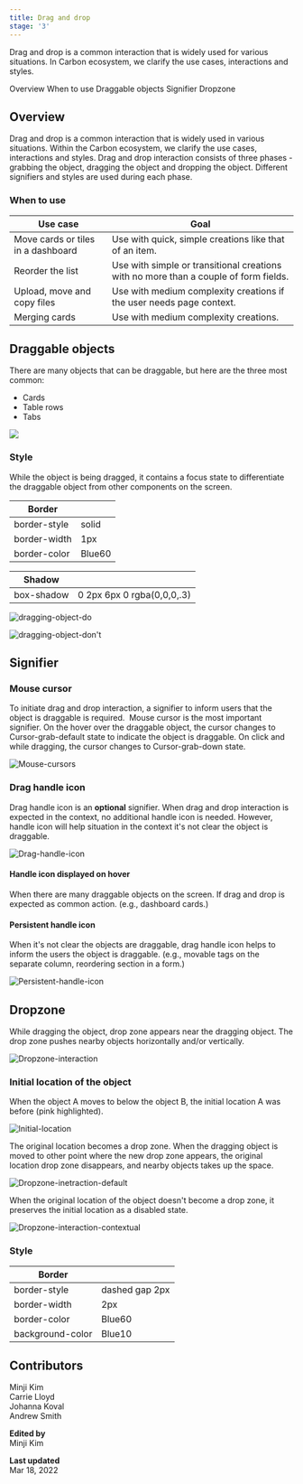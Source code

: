 ```yaml
---
title: Drag and drop
stage: '3'
---
```


<PageDescription>

Drag and drop is a common interaction that is widely used for various situations. In Carbon ecosystem, we clarify the use cases, interactions and styles. 

</PageDescription>


<AnchorLinks>
    <AnchorLink>Overview</AnchorLink>
    <AnchorLink>When to use</AnchorLink>
    <AnchorLink>Draggable objects</AnchorLink>
    <AnchorLink>Signifier</AnchorLink>
    <AnchorLink>Dropzone</AnchorLink>
</AnchorLinks>

## Overview
Drag and drop is a common interaction that is widely used in various situations. Within the Carbon ecosystem, we clarify the use cases, interactions and styles. Drag and drop interaction consists of three phases - grabbing the object, dragging the object and dropping the object. Different signifiers and styles are used during each phase. 

### When to use

| Use case                             | Goal                                                                                 |
| ------------------------------------ | ------------------------------------------------------------------------------------ | 
| Move cards or tiles in a dashboard   | Use with quick, simple creations like that of an item.                               |
| Reorder the list                     | Use with simple or transitional creations with no more than a couple of form fields. | 
| Upload, move and copy files          | Use with medium complexity creations if the user needs page context.                 | 
| Merging cards                        | Use with medium complexity creations.                                                |  


## Draggable objects
There are many objects that can be draggable, but here are the three most common: 
- Cards
- Table rows
- Tabs

<p float="left">
    <img src="images/draggable-objects-4.png" />
</p>


### Style
While the object is being dragged, it contains a focus state to differentiate the draggable object from other components on the screen. 

| Border                           |                                                  |
| -------------------------------- | ------------------------------------------------ | 
| border-style                     | solid                                            |
| border-width                     | 1px                                              |
| border-color                     | Blue60                                           |

| Shadow                           |                                                  |
| -------------------------------- | ------------------------------------------------ | 
| box-shadow                       | 0 2px 6px 0 rgba(0,0,0,.3)                       |

<Row>
<Column colMd={4} colLg={4} noGutterSm>

<DoDontExample type="do" caption="No transparency adjusted while dragging the object. ">

![dragging-object-do](images/dragging-object-do.png)

</DoDontExample>

</Column>
<Column colMd={4} colLg={4} noGutterSm>

<DoDontExample type="dont" caption="Do not adjust transparency of the object while dragging.">

![dragging-object-don't](images/dragging-object-dont.png)

</DoDontExample>

</Column>
</Row>

## Signifier

### Mouse cursor

To initiate drag and drop interaction, a signifier to inform users that the object is draggable is required. 
Mouse cursor is the most important signifier. On the hover over the draggable object, the cursor changes to Cursor-grab-default state to indicate the object is draggable. On click and while dragging, the cursor changes to Cursor-grab-down state. 

![Mouse-cursors](images/signifier-mouse-cursors.png)

### Drag handle icon

Drag handle icon is an **optional** signifier. When drag and drop interaction is expected in the context, no additional handle icon is needed. However, handle icon will help situation in the context it's not clear the object is draggable.

![Drag-handle-icon](images/signifier-drag-handle.png)


#### Handle icon displayed on hover

When there are many draggable objects on the screen. If drag and drop is expected as common action. (e.g., dashboard cards.)

#### Persistent handle icon

When it's not clear the objects are draggable, drag handle icon helps to inform the users the object is draggable. (e.g., movable tags on the separate column, reordering section in a form.) 

![Persistent-handle-icon](images/persistent-handle-icon-example.gif)

## Dropzone

While dragging the object, drop zone appears near the dragging object. The drop zone pushes nearby objects horizontally and/or vertically. 

![Dropzone-interaction](images/dropzone-interaction.gif)

### Initial location of the object 

When the object A moves to below the object B, the initial location A was before (pink highlighted). 

![Initial-location](images/initial-location.png)

The original location becomes a drop zone. When the dragging object is moved to other point where the new drop zone appears, the original location drop zone disappears, and nearby objects takes up the space. 

![Dropzone-inetraction-default](images/location-becomes-dropzone-1.gif)

When the original location of the object doesn't become a drop zone, it preserves the initial location as a disabled state. 

![Dropzone-interaction-contextual](images/table-rows.gif)

### Style

| Border                           |                                                  |
| -------------------------------- | ------------------------------------------------ | 
| border-style                     | dashed gap 2px                                   |
| border-width                     | 2px                                              |
| border-color                     | Blue60                                           |
| background-color                 | Blue10                                           |


## Contributors
Minji Kim <br />
Carrie Lloyd <br />
Johanna Koval <br />
Andrew Smith <br />


**Edited by** <br />
Minji Kim

**Last updated** <br />
Mar 18, 2022